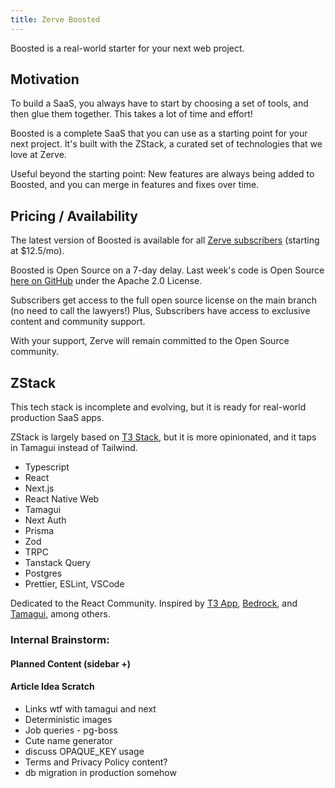 ```yaml
---
title: Zerve Boosted
---
```


Boosted is a real-world starter for your next web project.

## Motivation

To build a SaaS, you always have to start by choosing a set of tools, and then glue them together. This takes a lot of time and effort!

Boosted is a complete SaaS that you can use as a starting point for your next project. It's built with the ZStack, a curated set of technologies that we love at Zerve.

Useful beyond the starting point: New features are always being added to Boosted, and you can merge in features and fixes over time.

## Pricing / Availability

The latest version of Boosted is available for all [Zerve subscribers](/pricing) (starting at $12.5/mo).

Boosted is Open Source on a 7-day delay. Last week's code is Open Source [here on GitHub](https://github.com) under the Apache 2.0 License.

Subscribers get access to the full open source license on the main branch (no need to call the lawyers!) Plus, Subscribers have access to exclusive content and community support.

With your support, Zerve will remain committed to the Open Source community.

## ZStack

This tech stack is incomplete and evolving, but it is ready for real-world production SaaS apps.

ZStack is largely based on [T3 Stack](https://create.t3.gg), but it is more opinionated, and it taps in Tamagui instead of Tailwind.

- Typescript
- React
- Next.js
- React Native Web
- Tamagui
- Next Auth
- Prisma
- Zod
- TRPC
- Tanstack Query
- Postgres
- Prettier, ESLint, VSCode

Dedicated to the React Community. Inspired by [T3 App](https://create.t3.gg/), [Bedrock](https://bedrock.mxstbr.com/), and [Tamagui](https://tamgui.dev), among others.

### Internal Brainstorm:

#### Planned Content (sidebar +)

#### Article Idea Scratch

- Links wtf with tamagui and next
- Deterministic images
- Job queries - pg-boss
- Cute name generator
- discuss OPAQUE_KEY usage
- Terms and Privacy Policy content?
- db migration in production somehow
